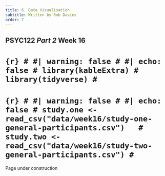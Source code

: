 ```yaml
---
title: 6. Data Visualisation
subtitle: Written by Rob Davies
order: 7
---
```

## PSYC122 *Part 2* Week 16 {#sec-week-16-intro}

# ```{r}
# #| warning: false
# #| echo: false
# library(kableExtra)
# library(tidyverse)
# ```
# 
# ```{r}
# #| warning: false
# #| echo: false
# study.one <- read_csv("data/week16/study-one-general-participants.csv")  
# study.two <- read_csv("data/week16/study-two-general-participants.csv")
# ```

::: callout-warning
Page under construction
:::

<!-- Welcome to your overview of the materials and guidance you will work with in **PSYC122 Week 16**. -->

<!-- We will complete four classes in weeks 16-19. -->
<!-- These classes are designed to help students to revise and put into practice some of the key ideas and skills you have been developing in the first year research methods modules *PSYC121, PSYC123 and PSYC124*. -->

<!-- We will do this in the context of a live research project with potential real world impacts: the **Clearly understood** project. -->

<!-- - Our focus will be on **what makes it easy or difficult for people to understand written health information**. -->

<!-- We encounter written health information all the time: in warnings signs, on medication labels, in clinics when we go to see the doctor, and online when we research things we are worried about. -->
<!-- It is not always easy to understand this information. -->
<!-- The problem is that it is unclear how health information should be communicated. -->
<!-- As psychologists, we can help to improve health communication. -->

<!-- ::: callout-important -->
<!-- In these classes, we will complete a research project to answer the research questions: -->

<!-- 1. What person attributes predict success in understanding? -->
<!-- 2. Can people accurately evaluate whether they correctly understand written health information? -->
<!-- ::: -->

<!-- We will present our PSYC122 lessons in the context of this research project because we think that this *context* will help you to make sense of the data, and to see why we ask you to practice the skills we are teaching. -->

<!-- We will be revisiting some of the ideas and techniques you have seen introduced in previous classes. -->
<!-- This is to give you the opportunity to *revise* and *consolidate* your learning. -->
<!-- We will *extend* your development with some new ideas, to strengthen your skills. -->

<!-- Ultimately, we aim to contribute new findings from the data we will collect together. -->
<!-- These new findings will, we hope, help to make the provision of health advice a bit more useful in future. -->

<!-- ### Our learning goals -->

<!-- In Week 16, we will ask you to do three things. -->

<!-- ::: callout-note -->
<!-- *First*, we will ask you to do a pre-lab activity that involves completing a survey. -->
<!-- ::: -->

<!-- - Completing the survey will help you to make sense of the numbers you will be working with in the activities. -->
<!-- - Completing the pre-lab activity will help to teach you about the challenges of measurement, a key aspect of the scientific thinking skills we will help you to develop. -->

<!-- ::: callout-note -->
<!-- *Second*, we will ask you to do a set of practical tasks in the lab activity that are designed to consolidate your learning on *data visualization*. -->
<!-- ::: -->

<!-- 1. We will be: -->

<!-- - Using histograms to examine the distributions of variables; -->
<!-- - Learning to edit the histograms to present them professionally. -->

<!-- ```{r} -->
<!-- #| label: fig-histogram -->
<!-- #| fig-cap: "How-to guide example of a histogram showing observed mean accuracy of understanding of health information" -->
<!-- #| fig-alt: "The figure presents a histogram representing the distribution of mean accuracy scores in the study one dataset. The distribution is skewed with a peak around .8 and a long tail towards lower scores."  -->
<!-- #| fig-width: 4 -->
<!-- #| fig-height: 4 -->
<!-- #| warning: false -->
<!-- #| echo: false -->
<!-- study.one %>% -->
<!--   ggplot(aes(x = mean.acc)) + -->
<!--   geom_histogram(binwidth = 0.1) + -->
<!--   theme_bw() + -->
<!--   labs(x = "mean accuracy", y = "frequency") -->
<!-- ``` -->

<!-- 2. We will be: -->

<!-- - Using scatterplots to examine the association of variables; -->
<!-- - Learning to edit the plots to present them professionally. -->

<!-- ```{r} -->
<!-- #| label: fig-scatterplot -->
<!-- #| fig-cap: "How-to guide example of a scatterplot representing the potential association between values of health literacy (HLVA) and mean self-rated accuracy of understanding of health information." -->
<!-- #| fig-alt: "The figure presents a scatterplot: points in dark blue represent the potential covariation in health literacy (shown in the x-axis position) and mean self-rated accuracy of understanding of health information. The cloud of points appear to trend upwards so that higher levels of health literacy are assocaited with higher self-rated accuracy." -->
<!-- #| fig-width: 4 -->
<!-- #| fig-height: 4 -->
<!-- #| warning: false -->
<!-- #| echo: false -->
<!-- ggplot(data = study.one, aes(x = HLVA, y = mean.self)) + -->
<!--   geom_point(alpha = 0.5, size = 2.5, colour = "darkblue")  + -->
<!--   theme_bw() + -->
<!--   labs(x = "Health literacy (HLVA)", y = "mean self rated accuracy") -->
<!-- ``` -->

<!-- ::: callout-note -->
<!-- *Third*, we will ask you to think critically about predictions about potential associations between measures of participant attributes and measures of understanding of health information. -->
<!-- ::: -->

<!-- - We will use correlations to test predictions about associations and *thus* answer research questions. -->

<!-- ## Your resources {#sec-resources-intro} -->

<!-- You will see -- below -- links to the lectures, information about the data we will analyze, and an explanation of the activities. -->

<!-- All the links to the lectures, and everything you need for your practical work class can *also* be found in the **Week 16 files** folder on Moodle, here: -->

<!-- [Link to Moodle](https://modules.lancaster.ac.uk/course/view.php?id=38180#section-10) -->

<!-- ### Lectures: video recordings {#sec-resources-videos} -->

<!-- The lecture material for this week is presented in four short parts. -->

<!-- Click on a link and your browser should open a tab showing the *Panopto* video for the lecture part. -->
<!-- (You will need to be on campus or logged in to the university VPN to get access to the videos.) -->

<!-- [Part 1 of 4; about 15 minutes](https://dtu-panopto.lancs.ac.uk/Panopto/Pages/Viewer.aspx?id=219a5ba8-cce8-43e3-afea-afaa010f2d91) -->

<!-- [Part 2 of 4; about 11 minutes](https://dtu-panopto.lancs.ac.uk/Panopto/Pages/Viewer.aspx?id=6fd6d7e9-7457-441d-a689-afaa0113f62d) -->

<!-- [Part 3 of 4; about 22 minutes](https://dtu-panopto.lancs.ac.uk/Panopto/Pages/Viewer.aspx?id=5bbbe88e-b701-4658-b484-afaa011819e3) -->

<!-- [Part 4 of 4; about 11 minutes](https://dtu-panopto.lancs.ac.uk/Panopto/Pages/Viewer.aspx?id=ec9bbeb3-ad95-48e1-a03f-afaa012037f9) -->

<!-- The lecture is designed to give you an overview of: -->

<!-- 1. What we are doing in weeks 16-20, *and* how and why you will develop your critical thinking skills; -->
<!-- 2. A summary of the health communication project, and the ideas we assume to develop our hypotheses; -->
<!-- 3. How we visualize and think about distributions and associations; -->
<!-- 4. And how we use R to estimate and test correlations. -->

<!-- ::: callout-tip -->
<!-- To work with the recordings: -->

<!-- - Watch the video parts right through. -->
<!-- - Use the printable versions of the slides (provided on Moodle) to make notes. -->
<!-- - Try out the coding exercises in the how-to and the workbook (see @sec-resources) to see for yourself how you can construct visualizations and do analyses. -->
<!-- ::: -->

<!-- ### Links to other classes -->

<!-- We do not provide further reading for this class but you will find it helpful to revise some of the key ideas you have been learning about PSYC122 and in other modules. -->

<!-- - The lectures in *PSYC123* on: (week 1) the scientific method; (week 2) reliability and validity; (week 3) experimental design, especially between-subjects studies; (week 6) hypothesis testing; and (week 9) precise hypotheses. -->
<!-- - The lecture in *PSYC122* on (week 11) correlation.  -->

<!-- ### Pre-lab activity 1 -->

<!-- In weeks 16-19, we will be working together on a research project to investigate how people vary in their response to health advice. -->

<!-- Completing the project involves collecting responses from PSYC122 students. -->

<!-- To enter your responses, we invite you to complete a short survey. -->

<!-- Complete the survey by clicking on the link [here](https://lancasteruni.eu.qualtrics.com/jfe/form/SV_6SDgBLz8RrMR3oy) -->

<!-- ::: callout-tip -->
<!-- In our week 19 class activity, we will analyze the data we collect here. -->
<!-- ::: -->

<!-- #### Survey information -->

<!-- The survey asks you to: -->

<!-- - complete some questions about who you are; -->
<!-- - and then answer some questions about what you know about some English words, about what you know about health matters, and about how you approach reading. -->

<!-- The survey then asks you to: -->

<!-- - read five short extracts from patient information leaflets about different kinds of health issue; -->
<!-- - respond to some multiple choice questions about each extract; -->
<!-- - and rate how well you think you understand the advice. -->

<!-- The survey should take about 20 minutes to complete. -->
<!-- Some people will take less time, and some people might take a little more time. -->

<!-- Taking part in the survey is **completely voluntary**. -->
<!-- You can stop at any time without completing the survey if you do not want to finish it. -->
<!-- If you do not want to do the survey, you can do an alternative activity (see below). -->

<!-- All responses will be recorded completely anonymously. -->

<!-- ### Pre-lab activity 1 alternative -->

<!-- If you do not want to complete the survey, we invite you to read the pre-registered research plan for the *PSYC122 health advice* research project. -->

<!-- [Read the project pre-registration](https://osf.io/p6fsc/) -->

<!-- ### Pre-lab activity 2: Getting ready for the lab class -->

<!-- #### Get your files ready {#sec-resources} -->

<!-- Download the [122-22-w16_for-students.zip](data/week16/122-22-w16_for-students.zip) files you need and upload them to your RStudio Server. -->

<!-- The folder includes data files: -->

<!-- - `study-one-general-participants.csv` -->
<!-- - `study-two-general-participants.csv` -->

<!-- and the *code files*: -->

<!-- - `2022-23-PSYC122-w16-how-to.R` -->
<!-- - `2022-23-PSYC122-w16-workbook.R` -->

<!-- *Alternatively*, you can instead download the resources you need from the module Moodle page for PSYC122: -->

<!-- [Link to Moodle](https://modules.lancaster.ac.uk/course/view.php?id=38180#section-10) -->

<!-- #### What is in the how-to and workbook.R files? -->

<!-- ::: callout-important -->
<!-- You have been getting used to working with .R *script* files. -->

<!-- - Now our aim is to make sure you can work with code, and write notes *in* the files. -->
<!-- - In the `workbook` you use for the lab activity, we identify tasks and questions, and leave you spaces where you can write code or answers. -->
<!-- ::: -->

<!-- In both the .R files: -->

<!-- - `2022-23-PSYC122-w16-how-to.R` -->
<!-- - `2022-23-PSYC122-w16-workbook.R` -->

<!-- we will take things *step-by-step*. -->

<!-- We split .R scripts into parts, tasks and questions:   -->

<!-- - different parts for different phases of the analysis process; -->
<!-- - different tasks for different steps in each phase; -->
<!-- - different questions to examine different ideas or coding steps. -->

<!-- ::: callout-tip -->
<!-- - Make sure you start at the top of the `.R` file and work your way, in order, through each task. -->
<!-- - Complete each task before you move on to the next task. -->
<!-- ::: -->

<!-- ### Review the how-to guide {#sec-how-to} -->

<!-- The `how-to` guide comprises an .R file `2022-23-PSYC122-w16-how-to.R` with code and advice. -->
<!-- The code in the .R file was written to work with the data file: -->

<!-- - `study-one-general-participants.csv`. -->

<!-- ::: callout-tip -->
<!-- We show you how to do everything you need to do in the lab activity (@sec-activity) in the `how-to` guide. -->

<!-- - Start by looking at the `how-to` guide to understand what steps you need to follow in the lab activity. -->
<!-- ::: -->

<!-- ### Lab activity {#sec-activity} -->

<!-- In the lab activity .R file `2022-23-PSYC122-w16-workbook.R`, you will work with data from a study about how people respond to guidance about a variety of health topics (general topics): -->

<!-- - `study-two-general-participants.csv` -->

<!-- The data are similar in format to the response data we are collecting as part of the PSYC122 project. -->

<!-- #### Tasks -->

<!-- In the activity *workbook*, we are going to work through the following tasks. -->

<!-- 1. Empty the R environment -- using `rm(list=ls())` -->
<!-- 2. Load relevant libraries -- using `library()` -->
<!-- 3. Read in the data file -- using `read_csv()` -->
<!-- 4. Inspect the data -- using `head()` and `summary()` -->
<!-- 5. Change the type classification of a variable in the data -- using `as.factor()` -->
<!-- 6. Draw histograms to examine the distributions of variables -- using `ggplot()` and `geom_histogram()` -->
<!-- 7. Edit the appearance of *one variable* histogram plot step-by-step -->
<!-- 8. Draw scatterplots to examine the associations between some variables -- using `ggplot()` and `geom_point()` -->
<!-- 9. Draw scatterplots to examine different variables -->
<!-- 10. Edit the appearance of a plot step-by-step -->
<!-- 11. Examine associations between variables using correlation. -->

<!-- The activity `2022-23-PSYC122-w16-workbook.R` file takes you through the tasks, one by one. -->

<!-- ::: callout-tip -->
<!-- If you are unsure about what you need to do, look at the advice in `2022-23-PSYC122-w16-how-to.R` on what steps you have to follow, and examples on how to write the code. -->
<!-- ::: -->

<!-- You will see that you can match a task in the `activity` to the same task in the `how-to`. -->
<!-- The `how-to` shows you what function you need and how you should write the function code. -->

<!-- - Don't forget: You will need to change the names of the dataset or the variables to complete the tasks in the activity. -->

<!-- This process of adapting demonstration code is a process critical to data literacy and to effective problem solving in working with data in psychological science. -->

<!-- #### What is in the data files -->

<!-- Each of the data files we will work with has a similar structure, as you can see in this extract. -->

<!-- ```{r} -->
<!-- #| label: headcheck-wide -->
<!-- #| echo: false -->
<!-- # head(behaviour.rt) -->
<!-- study.two %>% -->
<!--   filter(participant_ID == c('studytwo.1', 'studytwo.10', 'studytwo.100', 'studytwo.101')) %>% -->
<!--   as.data.frame() %>% -->
<!--   kable() %>% -->
<!--   kable_styling() -->
<!-- ``` -->

<!-- You can use the *scroll bar* at the bottom of the data window to view different columns. -->

<!-- You can see the columns: -->

<!-- - `participant_ID` participant code -->
<!-- - `mean.acc` average accuracy of response to questions testing understanding of health guidance -->
<!-- - `mean.self` average self-rated accuracy of understanding of health guidance -->
<!-- - `study` varianble coding for what study the data were collected in -->
<!-- - `AGE` age in years -->
<!-- - `HLVA` health literacy test score -->
<!-- - `SHIPLEY` vocabulary knowledge test score -->
<!-- - `FACTOR3` reading strategy survey score -->
<!-- - `GENDER` gender code -->
<!-- - `EDUCATION` education level code -->
<!-- - `ETHNICITY` ethnicity (Office National Statistics categories) code -->

<!-- ::: callout-tip -->
<!-- It is always a good idea to view the dataset -- click on the name of the dataset in the R-Studio `Environment` window, and check out the columns, scroll through the rows -- to get a sense of what you are working with. -->
<!-- ::: -->

<!-- ### Answers {#sec-w16-answers} -->

<!-- ::: callout-tip -->
<!-- You can now download the answers version of the activity workbook .R [here](data/week16/2022-23-PSYC122-w16-workbook-answers.R). -->
<!-- ::: -->

<!-- The answers version presents my answers for questions, and some extra information where that is helpful. -->
